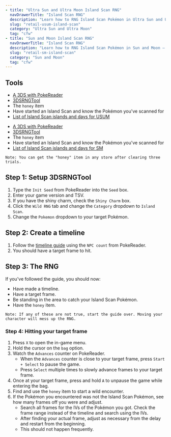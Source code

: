 ```yaml
---
- title: "Ultra Sun and Ultra Moon Island Scan RNG"
  navDrawerTitle: "Island Scan RNG"
  description: "Learn how to RNG Island Scan Pokémon in Ultra Sun and Ultra Moon — great for getting shinies in Apricorn Balls."
  slug: "retail-usum-island-scan"
  category: "Ultra Sun and Ultra Moon"
  tag: "cfw"
- title: "Sun and Moon Island Scan RNG"
  navDrawerTitle: "Island Scan RNG"
  description: "Learn how to RNG Island Scan Pokémon in Sun and Moon — great for getting shinies in Apricorn Balls."
  slug: "retail-sm-island-scan"
  category: "Sun and Moon"
  tag: "cfw"
---
```


## Tools

<ShowIf slug="/retail-usum-island-scan">

- [A 3DS with PokeReader](/install-pokereader)
- [3DSRNGTool](https://github.com/wwwwwwzx/3DSRNGTool/releases)
- The `honey` item
- Have started an Island Scan and know the Pokémon you've scanned for
- [List of Island Scan islands and days for USUM](/misc-3ds-island-scan-usum)

</ShowIf>

<ShowIf slug="/retail-sm-island-scan">

- [A 3DS with PokeReader](/install-pokereader)
- [3DSRNGTool](https://github.com/wwwwwwzx/3DSRNGTool/releases)
- The `honey` item
- Have started an Island Scan and know the Pokémon you've scanned for
- [List of Island Scan islands and days for SM](/misc-3ds-island-scan-sm)

</ShowIf>

```
Note: You can get the "honey" item in any store after clearing three trials.
```

## Step 1: Setup 3DSRNGTool

1. Type the `Init Seed` from PokeReader into the `Seed` box.
2. Enter your game version and TSV.
3. If you have the shiny charm, check the `Shiny Charm` box.
4. Click the `Wild RNG` tab and change the `Category` dropdown to `Island Scan`.
5. Change the `Pokemon` dropdown to your target Pokémon.

## Step 2: Create a timeline

1. Follow the [timeline guide](/retail-usum-timeline) using the `NPC count` from PokeReader.
2. You should have a target frame to hit.

## Step 3: The RNG

If you've followed the guide, you should now:

- Have made a timeline.
- Have a target frame.
- Be standing in the area to catch your Island Scan Pokémon.
- Have the `honey` item.

```
Note: If any of these are not true, start the guide over. Moving your character will mess up the RNG.
```

### Step 4: Hitting your target frame

1. Press `X` to open the in-game menu.
2. Hold the cursor on the `bag` option.
3. Watch the `Advances` counter on PokeReader.
   - When the `Advances` counter is close to your target frame, press `Start + Select` to pause the game.
   - Press `Select` multiple times to slowly advance frames to your target frame.
4. Once at your target frame, press and hold `A` to unpause the game while entering the bag.
5. Find and use the `honey` item to start a wild encounter.
6. If the Pokémon you encountered was not the Island Scan Pokémon, see how many frames off you were and adjust.
   - Search all frames for the IVs of the Pokémon you got. Check the frame range instead of the timeline and search using the IVs.
   - After finding your actual frame, adjust as necessary from the delay and restart from the beginning.
   - This should not happen frequently.
